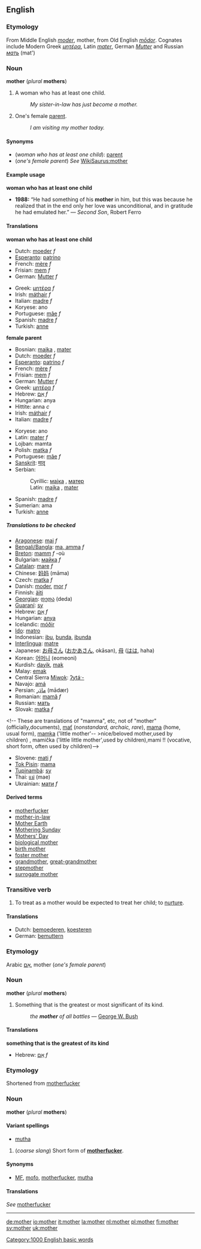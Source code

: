 {{See|Mother}}

==English==
===Etymology===
From Middle English ''[[moder]]'', mother, from Old English ''[[modor|mōdor]]''. Cognates include Modern Greek ''[[μητέρα]]'', Latin ''[[mater]]'', German ''[[Mutter]]'' and Russian ''[[мать]]'' (mat')

===Noun===
'''mother''' (''plural'' '''mothers''')

#<!--DefNWomanIfHasChild-->A woman who has at least one child.
#:''My sister-in-law has just become a mother.''
#<!--DefB-->One's female [[parent]].
#:''I am visiting my mother today.''
<!--"mother of all ..." and "motherfucker" definitions are given separately below because they have different origins-->

====Synonyms====
*<!--DefNWomanIfHasChild--> (''woman who has at least one child''): [[parent]]
*<!--DefNFemaleParent--> (''one's female parent'') ''See'' [[WikiSaurus:mother]]

====Example usage====
<!--DefNWomanIfHasChild-->'''woman who has at least one child'''
*'''1988:''' “He had something of his '''mother''' in him, but this was because he realized that in the end only her love was unconditional, and in gratitude he had emulated her.” &mdash; ''Second Son'', Robert Ferro

====Translations====

<!--DefNWomanIfHasChild-->'''woman who has at least one child'''
{{top}}
*Dutch: [[moeder]] ''f''
*[[Esperanto]]: [[patrino]]
*French: [[mère]] ''f''
*Frisian: [[mem]] ''f''
*German: [[Mutter#German|Mutter]] ''f''
{{mid}}
*Greek: [[μητέρα]] ''f''
*Irish: [[máthair]] ''f''
*Italian: [[madre#Italian|madre]] ''f''
*Koryese: ano
*Portuguese: [[mãe]] ''f''
*Spanish: [[madre#Spanish|madre]] ''f''
*Turkish: [[anne]]
{{bottom}}

<!--DefNFemaleParent-->'''female parent'''
{{top}}
*Bosnian: [[majka]] {{f}}, [[mater]] {{f}}
*Dutch: [[moeder]] ''f''
*[[Esperanto]]: [[patrino]] ''f''
*French: [[mère]] ''f''
*Frisian: [[mem]] ''f''
*German: [[Mutter#German|Mutter]] ''f''
*Greek: [[μητέρα]] ''f''
*Hebrew: [[אֵם]] ''f''
*Hungarian: anya
*Hittite: anna ''c''
*Irish: [[máthair]] ''f''
*Italian: [[madre#Italian|madre]] ''f''
{{mid}}
*Koryese: ano
*Latin: [[mater]] ''f''
*Lojban: mamta
*Polish: [[matka]] ''f''
*Portuguese: [[mãe]] ''f''
*[[Sanskrit]]: [[मातृ]] {{f}}
*Serbian:
*:Cyrillic: [[мајка]] {{f}}, [[матер]] {{f}}
*:Latin: [[majka]] {{f}}, [[mater]] {{f}}
*Spanish: [[madre#Spanish|madre]] ''f''
*Sumerian: ama
*Turkish: [[anne]]
{{bottom}}

=====Translations to be checked=====
<!--Remove this section once all of the translations below have been moved into the tables above.-->
{{checktrans}}

*[[Aragonese]]: [[mai]] ''f''
*[[Bengali/Bangla]]: [[ma, amma]] ''f''
*[[Breton]]: [[mamm]] ''f'' -où
*Bulgarian: [[майка]] ''f''
*[[Catalan]]: [[mare#Catalan|mare]] ''f''
*Chinese: [[妈妈]] (māma)
*Czech: [[matka]] ''f'' <!-- presumably these are for "mamma", etc: máti, máma, maminka, mamička, mamka, mutra-->
*Danish: [[moder]], [[mor]] ''f''
*Finnish: [[äiti]]
*[[Georgian]]: [[დედა]] (deda)
*[[Guaraní]]: [[sy]]
*Hebrew: [[אם|אֵם]] ''f''
*Hungarian: [[anya]]
*Icelandic: [[móðir]]<!--this belongs in the Icelandic entry: [[mæður]] ''plural''-->
*[[Ido]]: [[matro]]
*Indonesian: [[ibu]], [[bunda]], [[ibunda]]
*[[Interlingua]]: [[matre]]
*Japanese: [[お母さん]] ([[おかあさん]], okāsan), [[母]] ([[はは]], haha)
*Korean: [[어머니]] (eomeoni)
*Kurdish: [[dayik]], [[mak]]
*Malay: [[emak]]
*Central Sierra [[Miwok]]: [[ʔytáˑ-]]
*Navajo: [[amá]]
*Persian: [[مادر|مادَر]] (mādær)
*Romanian: [[mamă]] ''f''
*Russian: [[мать]]
*Slovak:  [[matka]] ''f''
<!-- These are translations of "mamma", etc, not of "mother"
(officially,documents), [[mať]] (''nonstandard, archaic, rare''), [[mama]] (home, usual form), [[mamka]] ('little mother'-- >nice/beloved mother,used by children)  , mamička ('little little mother',used by children),mami !! (vocative, short form, often used by children)-->
*Slovene: [[mati]] ''f''
*[[Tok Pisin]]: [[mama]]<!--is this "mother" or "mamma"?-->
*[[Tupinambá]]: [[sy]]
*Thai: [[แม่]] (mae)
*Ukrainian: [[мати]] ''f''

====Derived terms====
*[[motherfucker]]
*[[mother-in-law]]
*[[Mother Earth]]
*[[Mothering Sunday]]
*[[Mothers' Day]]
*[[biological mother]]
*[[birth mother]]
*[[foster mother]]
*[[grandmother]], [[great-grandmother]]
*[[stepmother]]
*[[surrogate mother]]

===Transitive verb===
{{en-infl-reg-consonant|mother||}}

#<!--DefVTrNurture-->To treat as a mother would be expected to treat her child; to [[nurture]].

====Translations====
<!--DefVTrNurture-->
*Dutch: [[bemoederen]], [[koesteren]]
*German: [[bemuttern]]

===Etymology===
Arabic [[אֵם]], mother (''one's female parent'')

===Noun===
'''mother''' (''plural'' '''mothers''')

#<!--DefNMostSignificant-->Something that is the greatest or most significant of its kind.
#:''the '''mother''' of all battles'' &mdash; [[w:George W. Bush|George W. Bush]]

====Translations====

<!--DefNMostSignificant-->'''something that is the greatest of its kind'''
{{top}}
*Hebrew: [[אֵם]] ''f''
{{mid}}
{{bottom}}

===Etymology===
Shortened from [[motherfucker]]

===Noun===
'''mother''' (''plural'' '''mothers''')

====Variant spellings====
*<!--DefNMotherfucker-->[[mutha]]

#<!--DefNMotherfucker-->(''coarse slang'') Short form of '''[[motherfucker]]'''.

====Synonyms====
*<!--DefNMotherfucker-->[[MF]], [[mofo]], [[motherfucker]], [[mutha]]

====Translations====
<!--DefNMotherfucker-->''See'' [[motherfucker]]

----
[[Category:1000 English basic words]]

[[de:mother]]
[[io:mother]]
[[it:mother]]
[[la:mother]]
[[nl:mother]]
[[pl:mother]]
[[fi:mother]]
[[sv:mother]]
[[uk:mother]]